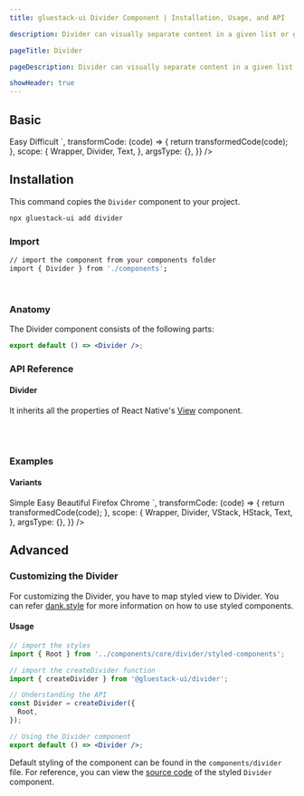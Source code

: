 ```yaml
---
title: gluestack-ui Divider Component | Installation, Usage, and API

description: Divider can visually separate content in a given list or group.

pageTitle: Divider

pageDescription: Divider can visually separate content in a given list or group.

showHeader: true
---
```



<Meta title="components/Layout/Divider" />



## Basic

<AppProvider>
  <CodePreview
    showComponentRenderer={true}
    showArgsController={false}
    metaData={{
      code: `
  <Text>
    Easy
  </Text>
  <Divider />
  <Text>
    Difficult
  </Text>
`,
      transformCode: (code) => {
        return transformedCode(code);
      },
      scope: {
        Wrapper,
        Divider,
        Text,
      },
      argsType: {},
    }}
  />
</AppProvider>
<br />

## Installation

This command copies the `Divider` component to your project.

```bash
npx gluestack-ui add divider
```

### Import

```bash
// import the component from your components folder
import { Divider } from './components';
```

<br />

### Anatomy

The Divider component consists of the following parts:

```jsx
export default () => <Divider />;
```

### API Reference

#### Divider

It inherits all the properties of React Native's [View](https://reactnative.dev/docs/view#props) component.

<br />
<br />

### Examples

#### Variants

<AppProvider>
  <CodePreview
    showComponentRenderer={true}
    showArgsController={false}
    metaData={{
      code: `
 <VStack
        space="md"
        sx={{ justifyContent: 'center', alignItems: 'center' }}
      >
        <HStack
          sx={{
            h: 40,
            justifyContent: 'center',
            alignItems: 'center',
          }}
        >
          <Text>Simple</Text>
          <Divider
            variant="vertical"
            // orientation="vertical"
            sx={{
              mx: 10,
              bg: '$emerald500',
              h: 30,
              _dark: {
                bg: '$emerald400',
              },
            }}
          />
          <Text>Easy</Text>
          <Divider
            sx={{
              mx: 10,
              bg: '$indigo500',
              h: 30,
              _dark: {
                bg: '$indigo400',
              },
            }}
            variant="vertical"
          />
          <Text>Beautiful</Text>
        </HStack>
        <VStack
          sx={{
            w: 100,
            justifyContent: 'center',
            alignItems: 'center',
          }}
        >
          <Text>Firefox</Text>
          <Divider
            variant="horizontal"
            sx={{
              bg: '$red500',
              h: 1,
              _dark: {
                bg: '$red400',
              },
            }}
          />
          <Text>Chrome</Text>
        </VStack>
</VStack>
`,
transformCode: (code) => {
return transformedCode(code);
},
scope: {
Wrapper,
Divider,
VStack,
HStack,
Text,
},
argsType: {},
}}
/>

</AppProvider>

<br />

## Advanced

### Customizing the Divider

For customizing the Divider, you have to map styled view to Divider. You can refer [dank.style](https://dank.style/) for more information on how to use styled components.

#### Usage

```jsx
// import the styles
import { Root } from '../components/core/divider/styled-components';

// import the createDivider function
import { createDivider } from '@gluestack-ui/divider';

// Understanding the API
const Divider = createDivider({
  Root,
});

// Using the Divider component
export default () => <Divider />;
```

Default styling of the component can be found in the `components/divider` file. For reference, you can view the [source code](https://github.com/gluestack/gluestack-ui/blob/development/example/storybook/src/ui-components/Divider/index.tsx) of the styled `Divider` component.
